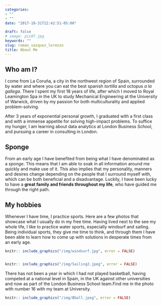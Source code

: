 ```yaml
---
categories:
- ""
- ""
date: "2017-10-31T22:42:51-05:00"

draft: false
# image: pic07.jpg
keywords: ""
slug: roman_vazquez_lorenzo
title: About Me
---
```

## Who am I? 
I come from La Coruña, a city in the northwest region of Spain, surrounded by water and where you can eat the best spanish *tortilla* and octopus *a la gallega*. There I spent my first 18 years of life, after which I moved to Royal Leamington Spa in the UK to study Mechanical Engineering at the University of Warwick, driven by my passion for both multiculturality and applied problem-solving.  

After 3 years of exponential personal growth, I graduated with a first class and with a immense appetite for solving high-impact problems. To suffice my hunger, I am learning about data analytics at London Business School, and pursuing a career in consulting in London. 

## Sponge
From an early age I have benefited from being what I have denominated as a *sponge*. This means that I am able to soak in all information around me quickly and make use of it. This also implies that my personality, manners and desires change depending on the people that I surround myself with, which can be both beneficial and a disadvantage. Luckily, I have been lucky to have a **great family and friends throughout my life**, who have guided me through the right path.

## My hobbies


Whenever I have time, I practice sports. Here are a few photos that showcase what I usually do in my free time. Having lived next to the see my whole life, I like to practice water sports, especially windsurf and sailing. Being individual sports, they give me time to think, and through them I have been able to learn how to come up with solutions in desperate times from an early age. 


```r

knitr:: include_graphics("/img/windsurf.jpg", error = FALSE)


knitr:: include_graphics("/img/Sailing2.jpeg", error = FALSE)

```


There has not been a year in which I had not played basketball, having competed at a national level in Spain, in the UK against other universities and now as part of the London Business School team.Find me in the photo with number 16 with my team at University. 


```r

knitr:: include_graphics("/img/Bball.jpeg", error = FALSE)

```